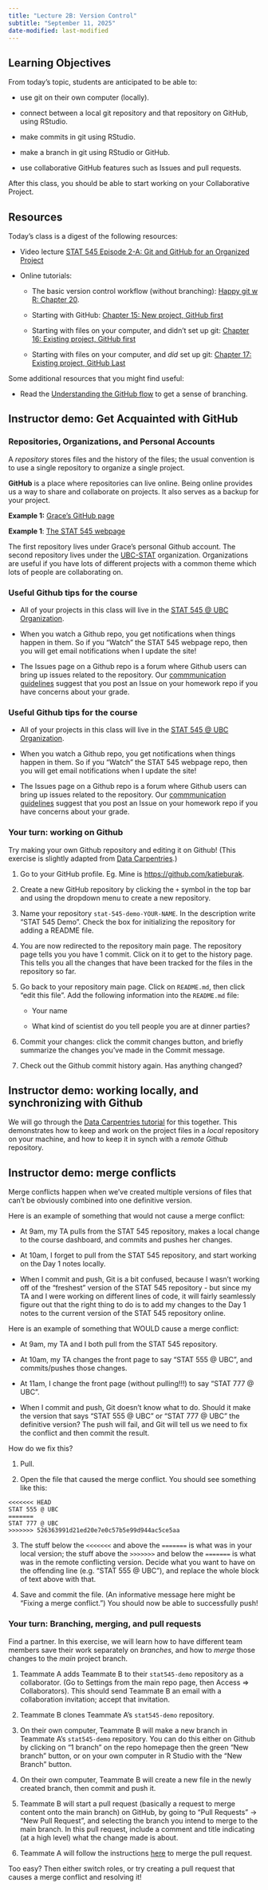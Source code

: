 ```yaml
---
title: "Lecture 2B: Version Control"
subtitle: "September 11, 2025"
date-modified: last-modified
---
```


## Learning Objectives

From today’s topic, students are anticipated to be able to:

-   use git on their own computer (locally).

-   connect between a local git repository and that repository on GitHub, using RStudio.

-   make commits in git using RStudio.

-   make a branch in git using RStudio or GitHub.

-   use collaborative GitHub features such as Issues and pull requests.

After this class, you should be able to start working on your Collaborative Project.

## Resources

Today’s class is a digest of the following resources:

-   Video lecture [STAT 545 Episode 2-A: Git and GitHub for an Organized Project](https://youtu.be/l2ftm-YwJs8)

-   Online tutorials:

    -   The basic version control workflow (without branching): [Happy git w R: Chapter 20](https://happygitwithr.com/git-basics.html).

    -   Starting with GitHub: [Chapter 15: New project, GitHub first](https://happygitwithr.com/new-github-first.html)

    -   Starting with files on your computer, and didn’t set up git: [Chapter 16: Existing project, GitHub first](https://happygitwithr.com/existing-github-first.html)

    -   Starting with files on your computer, and *did* set up git: [Chapter 17: Existing project, GitHub Last](https://happygitwithr.com/existing-github-last.html)

Some additional resources that you might find useful:

-   Read the [Understanding the GitHub flow](https://guides.github.com/introduction/flow/) to get a sense of branching.

## Instructor demo: Get Acquainted with GitHub

### **Repositories, Organizations, and Personal Accounts**

A *repository* stores files and the history of the files; the usual convention is to use a single repository to organize a single project.

**GitHub** is a place where repositories can live online. Being online provides us a way to share and collaborate on projects. It also serves as a backup for your project.

**Example 1:** [Grace's GitHub page](https://github.com/grcetmpk)

**Example 1**: [The STAT 545 webpage](https://github.com/UBC-STAT/STAT545.github.io)

The first repository lives under Grace's personal Github account. The second repository lives under the [UBC-STAT](https://github.com/UBC-STAT) organization. Organizations are useful if you have lots of different projects with a common theme which lots of people are collaborating on.

### **Useful Github tips for the course**

-   All of your projects in this class will live in the [STAT 545 \@ UBC Organization](https://github.com/stat545ubc-2024).

-   When you watch a Github repo, you get notifications when things happen in them. So if you “Watch” the STAT 545 webpage repo, then you will get email notifications when I update the site!

-   The Issues page on a Github repo is a forum where Github users can bring up issues related to the repository. Our [commmunication guidelines](https://stat545.stat.ubc.ca/slack_communication) suggest that you post an Issue on your homework repo if you have concerns about your grade.

### **Useful Github tips for the course**

-   All of your projects in this class will live in the [STAT 545 \@ UBC Organization](https://github.com/stat545ubc-2024).

-   When you watch a Github repo, you get notifications when things happen in them. So if you “Watch” the STAT 545 webpage repo, then you will get email notifications when I update the site!

-   The Issues page on a Github repo is a forum where Github users can bring up issues related to the repository. Our [commmunication guidelines](https://stat545.stat.ubc.ca/slack_communication) suggest that you post an Issue on your homework repo if you have concerns about your grade.

### **Your turn: working on Github**

Try making your own Github repository and editing it on Github! (This exercise is slightly adapted from [Data Carpentries](https://datacarpentry.org/rr-version-control/02-git-in-github/index.html).)

1.  Go to your GitHub profile. Eg. Mine is <https://github.com/katieburak>.

2.  Create a new GitHub repository by clicking the `+` symbol in the top bar and using the dropdown menu to create a new repository.

3.  Name your repository `stat-545-demo-YOUR-NAME`. In the description write “STAT 545 Demo”. Check the box for initializing the repository for adding a README file.

4.  You are now redirected to the repository main page. The repository page tells you you have 1 commit. Click on it to get to the history page. This tells you all the changes that have been tracked for the files in the repository so far.

5.  Go back to your repository main page. Click on `README.md`, then click “edit this file”. Add the following information into the `README.md` file:

    -   Your name

    -   What kind of scientist do you tell people you are at dinner parties?

6.  Commit your changes: click the commit changes button, and briefly summarize the changes you’ve made in the Commit message.

7.  Check out the Github commit history again. Has anything changed?

## Instructor demo: working locally, and synchronizing with Github

We will go through the [Data Carpentries tutorial](https://datacarpentry.org/rr-version-control/03-git-in-rstudio/) for this together. This demonstrates how to keep and work on the project files in a *local* repository on your machine, and how to keep it in synch with a *remote* Github repository.

## Instructor demo: merge conflicts

Merge conflicts happen when we’ve created multiple versions of files that can’t be obviously combined into one definitive version.

Here is an example of something that would not cause a merge conflict:

-   At 9am, my TA pulls from the STAT 545 repository, makes a local change to the course dashboard, and commits and pushes her changes.

-   At 10am, I forget to pull from the STAT 545 repository, and start working on the Day 1 notes locally.

-   When I commit and push, Git is a bit confused, because I wasn’t working off of the “freshest” version of the STAT 545 repository - but since my TA and I were working on different lines of code, it will fairly seamlessly figure out that the right thing to do is to add my changes to the Day 1 notes to the current version of the STAT 545 repository online.

Here is an example of something that WOULD cause a merge conflict:

-   At 9am, my TA and I both pull from the STAT 545 repository.

-   At 10am, my TA changes the front page to say “STAT 555 \@ UBC”, and commits/pushes those changes.

-   At 11am, I change the front page (without pulling!!!) to say “STAT 777 \@ UBC”.

-   When I commit and push, Git doesn’t know what to do. Should it make the version that says “STAT 555 \@ UBC” or “STAT 777 \@ UBC” the definitive version? The push will fail, and Git will tell us we need to fix the conflict and then commit the result.

How do we fix this?

1.  Pull.

2.  Open the file that caused the merge conflict. You should see something like this:

```         
<<<<<<< HEAD
STAT 555 @ UBC
=======
STAT 777 @ UBC
>>>>>>> 526363991d21ed20e7e0c57b5e99d944ac5ce5aa
```

3.  The stuff below the `<<<<<<<` and above the `=======` is what was in your local version; the stuff above the `>>>>>>>` and below the `=======` is what was in the remote conflicting version. Decide what you want to have on the offending line (e.g. “STAT 555 \@ UBC"), and replace the whole block of text above with that.

4.  Save and commit the file. (An informative message here might be “Fixing a merge conflict.”) You should now be able to successfully push!

### **Your turn: Branching, merging, and pull requests**

Find a partner. In this exercise, we will learn how to have different team members save their work separately on *branches*, and how to *merge* those changes to the *main* project branch.

1.  Teammate A adds Teammate B to their `stat545-demo` repository as a collaborator. (Go to Settings from the main repo page, then Access =\> Collaborators). This should send Teammate B an email with a collaboration invitation; accept that invitation.

2.  Teammate B clones Teammate A’s `stat545-demo` repository.

3.  On their own computer, Teammate B will make a new branch in Teammate A’s `stat545-demo` repository. You can do this either on Github by clicking on “1 branch” on the repo homepage then the green “New branch” button, or on your own computer in R Studio with the “New Branch” button.

4.  On their own computer, Teammate B will create a new file in the newly created branch, then commit and push it.

5.  Teammate B will start a pull request (basically a request to merge content onto the main branch) on GitHub, by going to “Pull Requests” -\> “New Pull Request”, and selecting the branch you intend to merge to the main branch. In this pull request, include a comment and title indicating (at a high level) what the change made is about.

6.  Teammate A will follow the instructions [here](https://docs.github.com/en/pull-requests/collaborating-with-pull-requests/incorporating-changes-from-a-pull-request/merging-a-pull-request) to merge the pull request.

Too easy? Then either switch roles, or try creating a pull request that causes a merge conflict and resolving it!
